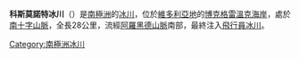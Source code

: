 {{Coord|73|26|S|164|30|E|source:GNIS|display=title}}

'''科斯莫諾特冰川'''（{{lang-en|Cosmonaut Glacier}}）是[[南極洲|南極洲]]的[[冰川|冰川]]，位於[[維多利亞地|維多利亞地]]的[[博克格雷溫克海岸|博克格雷溫克海岸]]，處於[[南十字山脈|南十字山脈]]，全長28公里，流經[[阿羅黑德山脈|阿羅黑德山脈]]南部，最終注入[[飛行員冰川|飛行員冰川]]。

{{DEFAULTSORT:Cosmonaut Glacier}}
[[Category:南極洲冰川|Category:南極洲冰川]]


{{BorchgrevinkCoast-geo-stub}}